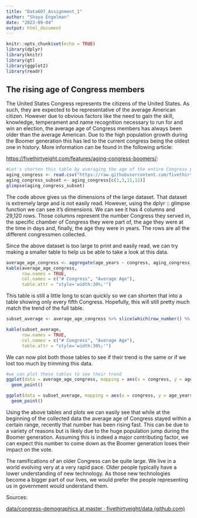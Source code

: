 ---
title: "Data607_Assignment_1"
author: "Shaya Engelman"
date: "2023-09-04"
output: html_document
---

```{r setup, include=FALSE}
knitr::opts_chunk$set(echo = TRUE)
library(dplyr)
library(knitr)
library(gt)
library(ggplot2)
library(readr)
```

## The rising age of Congress members

The United States Congress represents the citizens of the United States. As such, they are expected to be representative of the average American citizen. However due to obvious factors like the need to gain the skill, knowledge, temperament and name recognition necessary to run for and win an election, the average age of Congress members has always been older than the average American. Due to the high population growth during the Boomer generation this has led to the current congress being the oldest one in history. More information can be found in the following article:

<https://fivethirtyeight.com/features/aging-congress-boomers/>:

```{r age-of-congress}
#Let's shorten this table by averaging the age of the entire Congress per session
aging_congress <- read.csv("https://raw.githubusercontent.com/fivethirtyeight/data/master/congress-demographics/data_aging_congress.csv")
aging_congress_subset <- aging_congress[c(1,3,11,12)]
glimpse(aging_congress_subset)

```

The code above gives us the dimensions of the large dataset. That dataset is extremely large and is not easily read. However, using the dplyr :: glimpse function we can see it's dimensions. We can see it has 4 columns and 29,120 rows. Those columns represent the number Congress they served in, the specific chamber of Congress they were part of, the age they were at the time in days and, finally, the age they were in years. The rows are all the different congressmen collected.

Since the above dataset is too large to print and easily read, we can try making a smaller table to help us be able to take a look at this data.

```{r average-age-table}
average_age_congress <- aggregate(age_years ~ congress, aging_congress_subset, mean)
kable(average_age_congress,
      row.names = TRUE,
      col.names = c("# Congress", "Average Age"),
      table.attr = "style='width:30%;'")

```

This table is still a little long to scan quickly so we can shorten that into a table showing only every fifth Congress. Hopefully, this will still pretty much match the trend of the full table.

```{r subset average}
subset_average <- average_age_congress %>% slice(which(row_number() %% 3 == 1))

kable(subset_average,
      row.names = TRUE,
      col.names = c("# Congress", "Average Age"),
      table.attr = "style='width:30%;'")
```

We can now plot both those tables to see if their trend is the same or if we lost too much by trimming this data.

```{r plot}
#we can plot these tables to see their trend
ggplot(data = average_age_congress, mapping = aes(x = congress, y = age_years)) +
  geom_point()

ggplot(data = subset_average, mapping = aes(x = congress, y = age_years)) +
  geom_point()

```

Using the above tables and plots we can easily see that while at the beginning of the collected data the average age of Congress stayed within a certain range, recently that number has been rising fast. This can be due to a variety of reasons but is likely due to the huge population jump during the Boomer generation. Assuming this is indeed a major contributing factor, we can expect this number to come down as the Boomer generation loses their impact on the vote.

The ramifications of an older Congress can be quite large. We live in a world evolving very at a very rapid pace. Older people typically have a lower understanding of new technology. As those new technologies become a bigger part of our lives, we would prefer the people representing us in government would understand them.

Sources:

[data/congress-demographics at master · fivethirtyeight/data (github.com)](https://github.com/fivethirtyeight/data/tree/master/congress-demographics)
